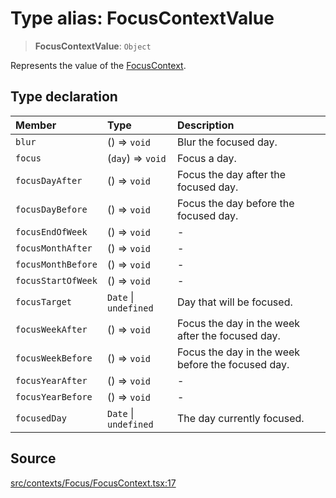 # Type alias: FocusContextValue

> **FocusContextValue**: `Object`

Represents the value of the [FocusContext](/api/latest/variables/FocusContext.mdx).

## Type declaration

| Member | Type | Description |
| :------ | :------ | :------ |
| `blur` | () => `void` | Blur the focused day. |
| `focus` | (`day`) => `void` | Focus a day. |
| `focusDayAfter` | () => `void` | Focus the day after the focused day. |
| `focusDayBefore` | () => `void` | Focus the day before the focused day. |
| `focusEndOfWeek` | () => `void` | - |
| `focusMonthAfter` | () => `void` | - |
| `focusMonthBefore` | () => `void` | - |
| `focusStartOfWeek` | () => `void` | - |
| `focusTarget` | `Date` \| `undefined` | Day that will be focused. |
| `focusWeekAfter` | () => `void` | Focus the day in the week after the focused day. |
| `focusWeekBefore` | () => `void` | Focus the day in the week before the focused day. |
| `focusYearAfter` | () => `void` | - |
| `focusYearBefore` | () => `void` | - |
| `focusedDay` | `Date` \| `undefined` | The day currently focused. |

## Source

[src/contexts/Focus/FocusContext.tsx:17](https://github.com/gpbl/react-day-picker/blob/56bfb649e/src/contexts/Focus/FocusContext.tsx#L17)
